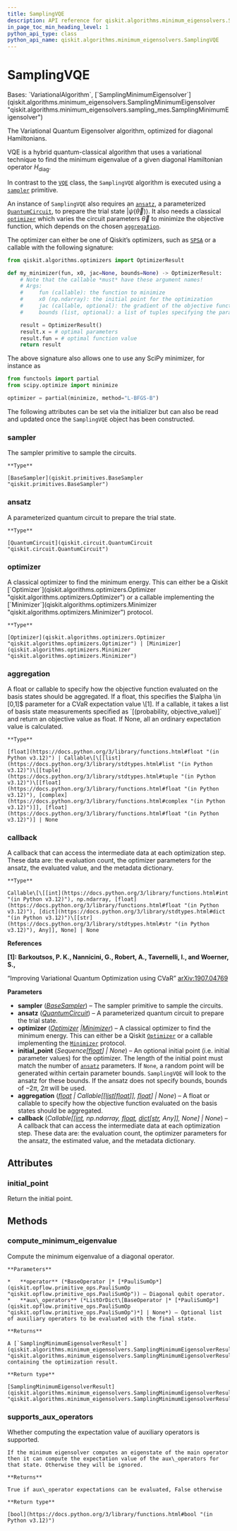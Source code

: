 ```yaml
---
title: SamplingVQE
description: API reference for qiskit.algorithms.minimum_eigensolvers.SamplingVQE
in_page_toc_min_heading_level: 1
python_api_type: class
python_api_name: qiskit.algorithms.minimum_eigensolvers.SamplingVQE
---
```


# SamplingVQE

<Class id="qiskit.algorithms.minimum_eigensolvers.SamplingVQE" github="https://github.com/qiskit/qiskit/tree/stable/0.25/qiskit/algorithms/minimum_eigensolvers/sampling_vqe.py" signature="qiskit.algorithms.minimum_eigensolvers.SamplingVQE(sampler, ansatz, optimizer, *, initial_point=None, aggregation=None, callback=None)">
  Bases: `VariationalAlgorithm`, [`SamplingMinimumEigensolver`](qiskit.algorithms.minimum_eigensolvers.SamplingMinimumEigensolver "qiskit.algorithms.minimum_eigensolvers.sampling_mes.SamplingMinimumEigensolver")

  The Variational Quantum Eigensolver algorithm, optimized for diagonal Hamiltonians.

  VQE is a hybrid quantum-classical algorithm that uses a variational technique to find the minimum eigenvalue of a given diagonal Hamiltonian operator $H_{\text{diag}}$.

  In contrast to the [`VQE`](qiskit.algorithms.minimum_eigensolvers.VQE "qiskit.algorithms.minimum_eigensolvers.VQE") class, the `SamplingVQE` algorithm is executed using a [`sampler`](#qiskit.algorithms.minimum_eigensolvers.SamplingVQE.sampler "qiskit.algorithms.minimum_eigensolvers.SamplingVQE.sampler") primitive.

  An instance of `SamplingVQE` also requires an [`ansatz`](#qiskit.algorithms.minimum_eigensolvers.SamplingVQE.ansatz "qiskit.algorithms.minimum_eigensolvers.SamplingVQE.ansatz"), a parameterized [`QuantumCircuit`](qiskit.circuit.QuantumCircuit "qiskit.circuit.QuantumCircuit"), to prepare the trial state $|\psi(\vec\theta)\rangle$. It also needs a classical [`optimizer`](#qiskit.algorithms.minimum_eigensolvers.SamplingVQE.optimizer "qiskit.algorithms.minimum_eigensolvers.SamplingVQE.optimizer") which varies the circuit parameters $\vec\theta$ to minimize the objective function, which depends on the chosen [`aggregation`](#qiskit.algorithms.minimum_eigensolvers.SamplingVQE.aggregation "qiskit.algorithms.minimum_eigensolvers.SamplingVQE.aggregation").

  The optimizer can either be one of Qiskit’s optimizers, such as [`SPSA`](qiskit.algorithms.optimizers.SPSA "qiskit.algorithms.optimizers.SPSA") or a callable with the following signature:

  ```python
  from qiskit.algorithms.optimizers import OptimizerResult

  def my_minimizer(fun, x0, jac=None, bounds=None) -> OptimizerResult:
      # Note that the callable *must* have these argument names!
      # Args:
      #     fun (callable): the function to minimize
      #     x0 (np.ndarray): the initial point for the optimization
      #     jac (callable, optional): the gradient of the objective function
      #     bounds (list, optional): a list of tuples specifying the parameter bounds

      result = OptimizerResult()
      result.x = # optimal parameters
      result.fun = # optimal function value
      return result
  ```

  The above signature also allows one to use any SciPy minimizer, for instance as

  ```python
  from functools import partial
  from scipy.optimize import minimize

  optimizer = partial(minimize, method="L-BFGS-B")
  ```

  The following attributes can be set via the initializer but can also be read and updated once the `SamplingVQE` object has been constructed.

  ### sampler

  <Attribute id="qiskit.algorithms.minimum_eigensolvers.SamplingVQE.sampler" name="sampler">
    The sampler primitive to sample the circuits.

    **Type**

    [BaseSampler](qiskit.primitives.BaseSampler "qiskit.primitives.BaseSampler")
  </Attribute>

  ### ansatz

  <Attribute id="qiskit.algorithms.minimum_eigensolvers.SamplingVQE.ansatz" name="ansatz">
    A parameterized quantum circuit to prepare the trial state.

    **Type**

    [QuantumCircuit](qiskit.circuit.QuantumCircuit "qiskit.circuit.QuantumCircuit")
  </Attribute>

  ### optimizer

  <Attribute id="qiskit.algorithms.minimum_eigensolvers.SamplingVQE.optimizer" name="optimizer">
    A classical optimizer to find the minimum energy. This can either be a Qiskit [`Optimizer`](qiskit.algorithms.optimizers.Optimizer "qiskit.algorithms.optimizers.Optimizer") or a callable implementing the [`Minimizer`](qiskit.algorithms.optimizers.Minimizer "qiskit.algorithms.optimizers.Minimizer") protocol.

    **Type**

    [Optimizer](qiskit.algorithms.optimizers.Optimizer "qiskit.algorithms.optimizers.Optimizer") | [Minimizer](qiskit.algorithms.optimizers.Minimizer "qiskit.algorithms.optimizers.Minimizer")
  </Attribute>

  ### aggregation

  <Attribute id="qiskit.algorithms.minimum_eigensolvers.SamplingVQE.aggregation" name="aggregation">
    A float or callable to specify how the objective function evaluated on the basis states should be aggregated. If a float, this specifies the $\alpha \in [0,1]$ parameter for a CVaR expectation value \[1]. If a callable, it takes a list of basis state measurements specified as `[(probability, objective_value)]` and return an objective value as float. If None, all an ordinary expectation value is calculated.

    **Type**

    [float](https://docs.python.org/3/library/functions.html#float "(in Python v3.12)") | Callable\[\[[list](https://docs.python.org/3/library/stdtypes.html#list "(in Python v3.12)")\[[tuple](https://docs.python.org/3/library/stdtypes.html#tuple "(in Python v3.12)")\[[float](https://docs.python.org/3/library/functions.html#float "(in Python v3.12)"), [complex](https://docs.python.org/3/library/functions.html#complex "(in Python v3.12)")]], [float](https://docs.python.org/3/library/functions.html#float "(in Python v3.12)")] | None
  </Attribute>

  ### callback

  <Attribute id="qiskit.algorithms.minimum_eigensolvers.SamplingVQE.callback" name="callback">
    A callback that can access the intermediate data at each optimization step. These data are: the evaluation count, the optimizer parameters for the ansatz, the evaluated value, and the metadata dictionary.

    **Type**

    Callable\[\[[int](https://docs.python.org/3/library/functions.html#int "(in Python v3.12)"), np.ndarray, [float](https://docs.python.org/3/library/functions.html#float "(in Python v3.12)"), [dict](https://docs.python.org/3/library/stdtypes.html#dict "(in Python v3.12)")\[[str](https://docs.python.org/3/library/stdtypes.html#str "(in Python v3.12)"), Any]], None] | None
  </Attribute>

  **References**

  **\[1]: Barkoutsos, P. K., Nannicini, G., Robert, A., Tavernelli, I., and Woerner, S.,**

  “Improving Variational Quantum Optimization using CVaR” [arXiv:1907.04769](https://arxiv.org/abs/1907.04769)

  **Parameters**

  *   **sampler** ([*BaseSampler*](qiskit.primitives.BaseSampler "qiskit.primitives.BaseSampler")) – The sampler primitive to sample the circuits.
  *   **ansatz** ([*QuantumCircuit*](qiskit.circuit.QuantumCircuit "qiskit.circuit.QuantumCircuit")) – A parameterized quantum circuit to prepare the trial state.
  *   **optimizer** ([*Optimizer*](qiskit.algorithms.optimizers.Optimizer "qiskit.algorithms.optimizers.Optimizer")  *|*[*Minimizer*](qiskit.algorithms.optimizers.Minimizer "qiskit.algorithms.optimizers.Minimizer")) – A classical optimizer to find the minimum energy. This can either be a Qiskit [`Optimizer`](qiskit.algorithms.optimizers.Optimizer "qiskit.algorithms.optimizers.Optimizer") or a callable implementing the [`Minimizer`](qiskit.algorithms.optimizers.Minimizer "qiskit.algorithms.optimizers.Minimizer") protocol.
  *   **initial\_point** (*Sequence\[*[*float*](https://docs.python.org/3/library/functions.html#float "(in Python v3.12)")*] | None*) – An optional initial point (i.e. initial parameter values) for the optimizer. The length of the initial point must match the number of [`ansatz`](#qiskit.algorithms.minimum_eigensolvers.SamplingVQE.ansatz "qiskit.algorithms.minimum_eigensolvers.SamplingVQE.ansatz") parameters. If `None`, a random point will be generated within certain parameter bounds. `SamplingVQE` will look to the ansatz for these bounds. If the ansatz does not specify bounds, bounds of $-2\pi$, $2\pi$ will be used.
  *   **aggregation** ([*float*](https://docs.python.org/3/library/functions.html#float "(in Python v3.12)") *| Callable\[\[*[*list*](https://docs.python.org/3/library/stdtypes.html#list "(in Python v3.12)")*\[*[*float*](https://docs.python.org/3/library/functions.html#float "(in Python v3.12)")*]],* [*float*](https://docs.python.org/3/library/functions.html#float "(in Python v3.12)")*] | None*) – A float or callable to specify how the objective function evaluated on the basis states should be aggregated.
  *   **callback** (*Callable\[\[*[*int*](https://docs.python.org/3/library/functions.html#int "(in Python v3.12)")*, np.ndarray,* [*float*](https://docs.python.org/3/library/functions.html#float "(in Python v3.12)")*,* [*dict*](https://docs.python.org/3/library/stdtypes.html#dict "(in Python v3.12)")*\[*[*str*](https://docs.python.org/3/library/stdtypes.html#str "(in Python v3.12)")*, Any]], None] | None*) – A callback that can access the intermediate data at each optimization step. These data are: the evaluation count, the optimizer parameters for the ansatz, the estimated value, and the metadata dictionary.

  ## Attributes

  ### initial\_point

  <Attribute id="qiskit.algorithms.minimum_eigensolvers.SamplingVQE.initial_point" name="initial_point">
    Return the initial point.
  </Attribute>

  ## Methods

  ### compute\_minimum\_eigenvalue

  <Function id="qiskit.algorithms.minimum_eigensolvers.SamplingVQE.compute_minimum_eigenvalue" name="compute_minimum_eigenvalue" signature="compute_minimum_eigenvalue(operator, aux_operators=None)">
    Compute the minimum eigenvalue of a diagonal operator.

    **Parameters**

    *   **operator** (*BaseOperator |* [*PauliSumOp*](qiskit.opflow.primitive_ops.PauliSumOp "qiskit.opflow.primitive_ops.PauliSumOp")) – Diagonal qubit operator.
    *   **aux\_operators** (*ListOrDict\[BaseOperator |* [*PauliSumOp*](qiskit.opflow.primitive_ops.PauliSumOp "qiskit.opflow.primitive_ops.PauliSumOp")*] | None*) – Optional list of auxiliary operators to be evaluated with the final state.

    **Returns**

    A [`SamplingMinimumEigensolverResult`](qiskit.algorithms.minimum_eigensolvers.SamplingMinimumEigensolverResult "qiskit.algorithms.minimum_eigensolvers.SamplingMinimumEigensolverResult") containing the optimization result.

    **Return type**

    [SamplingMinimumEigensolverResult](qiskit.algorithms.minimum_eigensolvers.SamplingMinimumEigensolverResult "qiskit.algorithms.minimum_eigensolvers.SamplingMinimumEigensolverResult")
  </Function>

  ### supports\_aux\_operators

  <Function id="qiskit.algorithms.minimum_eigensolvers.SamplingVQE.supports_aux_operators" name="supports_aux_operators" signature="classmethod supports_aux_operators()">
    Whether computing the expectation value of auxiliary operators is supported.

    If the minimum eigensolver computes an eigenstate of the main operator then it can compute the expectation value of the aux\_operators for that state. Otherwise they will be ignored.

    **Returns**

    True if aux\_operator expectations can be evaluated, False otherwise

    **Return type**

    [bool](https://docs.python.org/3/library/functions.html#bool "(in Python v3.12)")
  </Function>
</Class>

